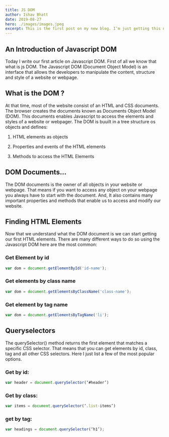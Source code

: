 ```yaml
---
title: JS DOM
author: Ishav Bhatt
date: 2019-08-27
hero: ./images/images.jpeg
excerpt: This is the first post on my new blog. I’m just getting this new blog going, so stay tuned for more.
---
```



##  An Introduction of Javascript DOM

Today I write our first article on Javascript DOM. First of all we know that what is js DOM. The Javascript DOM (Document Object Model) is an interface that allows the developers to manipulate the content, structure and style of a website or webpage.  

## What is the DOM ?

At that time, most of the website consist of an HTML and CSS documents. The browser creates the documents known as Documents Object Model (DOM). This documents enables Javascript to access the elements and styles of a website or webpager. The DOM is buuilt in a tree structure os objects and defines:


1. HTML elements as objects

2. Properties and events of the HTML elements

3. Methods to access the HTML Elements



## DOM Documents...

The  DOM documents is the owner of all objects in your website or webpage. That means if you want to access any object on your webpage you always have to start with the document. And, It also contains many important properties and methods that enable us to access and modify our website.

## Finding HTML Elements

Now that we understand what the DOM document is we can start getting our first HTML elements. There are many different ways to do so using the Javascript DOM here are the most common:

### Get Element by id

```javascript
var dom = document.getElementById('id-name');

```
### Get elements by class name


```javascript
var dom = document.getElementsByClassName('class-name');

```
### Get element by tag name

```javascript
var dom = document.getElementsByTagName('li');

```
## Queryselectors

The querySelector() method returns the first element that matches a specific CSS selector. That means that you can get elements by id, class, tag and all other CSS selectors. Here I just list a few of the most popular options.

### Get by id:

```javascript
var header = document.querySelector(‘#header’)

```

### Get by class:

```javascript
var items = document.querySelector(‘.list-items’)

```
### get by tag:

```javascript
var headings = document.querySelector(‘h1’);

```
